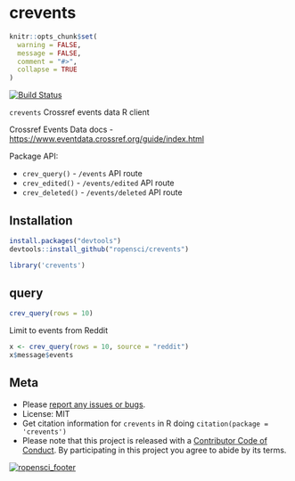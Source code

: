 crevents
========

```r
knitr::opts_chunk$set(
  warning = FALSE,
  message = FALSE,
  comment = "#>",
  collapse = TRUE
)
```

[![Build Status](https://travis-ci.org/ropensci/crevents.svg?branch=master)](https://travis-ci.org/ropensci/crevents)

`crevents`  Crossref events data R client

Crossref Events Data docs - <https://www.eventdata.crossref.org/guide/index.html>

Package API:

- `crev_query()` - `/events` API route
- `crev_edited()` - `/events/edited` API route
- `crev_deleted()` - `/events/deleted` API route

## Installation

```r
install.packages("devtools")
devtools::install_github("ropensci/crevents")
```

```r
library('crevents')
```

## query

```r
crev_query(rows = 10)
```

Limit to events from Reddit

```r
x <- crev_query(rows = 10, source = "reddit")
x$message$events
```

## Meta

* Please [report any issues or bugs](https://github.com/ropensci/crevents/issues).
* License: MIT
* Get citation information for `crevents` in R doing `citation(package = 'crevents')`
* Please note that this project is released with a [Contributor Code of Conduct](CODE_OF_CONDUCT.md). By participating in this project you agree to abide by its terms.

[![ropensci_footer](https://ropensci.org/public_images/github_footer.png)](https://ropensci.org)
